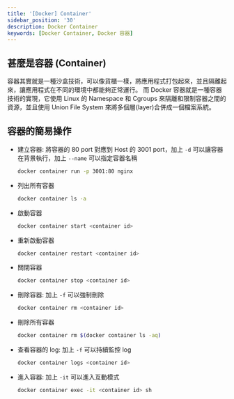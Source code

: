 ```yaml
---
title: '[Docker] Container'
sidebar_position: '30'
description: Docker Container
keywords: [Docker Container, Docker 容器]
---
```


## 甚麼是容器 (Container)

容器其實就是一種沙盒技術，可以像貨櫃一樣，將應用程式打包起來，並且隔離起來，讓應用程式在不同的環境中都能夠正常運行。
而 Docker 容器就是一種容器技術的實現，它使用 Linux 的 Namespace 和 Cgroups 來隔離和限制容器之間的資源，並且使用 Union File System 來將多個層(layer)合併成一個檔案系統。

## 容器的簡易操作

- 建立容器: 將容器的 80 port 對應到 Host 的 3001 port，加上 `-d` 可以讓容器在背景執行，加上 `--name` 可以指定容器名稱
  ```bash
  docker container run -p 3001:80 nginx
  ```
- 列出所有容器
  ```bash
  docker container ls -a
  ```
- 啟動容器
  ```bash
  docker container start <container id>
  ```
- 重新啟動容器
  ```bash
  docker container restart <container id>
  ```
- 關閉容器
  ```bash
  docker container stop <container id>
  ```
- 刪除容器: 加上 `-f` 可以強制刪除
  ```bash
  docker container rm <container id>
  ```
- 刪除所有容器
  ```bash
  docker container rm $(docker container ls -aq)
  ```
- 查看容器的 log: 加上 `-f` 可以持續監控 log
  ```bash
  docker container logs <container id>
  ```
- 進入容器: 加上 `-it` 可以進入互動模式
  ```bash
  docker container exec -it <container id> sh
  ```

